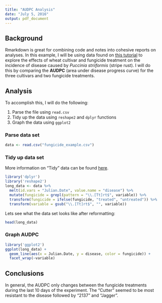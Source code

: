 ```yaml
---
title: "AUDPC Analysis"
date: "July 5, 2016"
output: pdf_document
---
```


## Background

Rmarkdown is great for combining code and notes into cohesive reports on analyses.
In this example, I will be using data found on [this tutorial](http://www.apsnet.org/edcenter/advanced/topics/EcologyAndEpidemiologyInR/DiseaseProgress/Pages/StripeRust.aspx) to explore the effects of wheat cultivar and fungicide treatment on the incidence of disease caused by *Puccinia striiformis* (stripe rust).
I will do this by comparing the **AUDPC** (area under disease progress curve) for the three cultivars and two fungicide treatments.

## Analysis

To accomplish this, I will do the following:

1. Parse the file using `read.csv`
1. Tidy up the data using `reshape2` and `dplyr` functions
1. Graph the data using `ggplot2`

### Parse data set

```r
data <- read.csv("fungicide_example.csv")
```


### Tidy up data set

More information on "Tidy" data can be found [here](http://vita.had.co.nz/papers/tidy-data.pdf).

```r
library('dplyr')
library('reshape2')
long_data <- data %>% 
  melt(id.vars = "Julian.Date", value.name = "disease") %>%            # long form
  mutate(fungicide = grepl(pattern = "\\.[Tt]rt$", variable)) %>%      # add fungicide column
  transform(fungicide = ifelse(fungicide, "treated", "untreated")) %>% # make it sensible
  transform(variable = gsub("\\.[Tt]rt$", "", variable))               # clean up the variable
```

Lets see what the data set looks like after reformatting:

```r
head(long_data)
```



### Graph AUDPC

```r
library('ggplot2')
ggplot(long_data) + 
  geom_line(aes(x = Julian.Date, y = disease, color = fungicide)) + 
  facet_wrap(~variable)
```


## Conclusions

In general, the AUDPC only changes between the fungicide treatments during the last 10 days of the experiment. 
The "Cutter" seemed to be most resistant to the disease followed by "2137" and "Jagger". 
